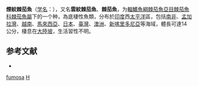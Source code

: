 {{Speciesbox 
| genus = Halieutaea
| species = fumosa
| authority = (Alcock, 1893)<ref name='id8897'>{{cite web| url =http://www.bioinfo.cn/db05/BjdwSpecies.php?action=view&id=8897| title =烟纹棘茄鱼| work =《中国动物物种编目数据库》| publisher =中国科学院微生物研究所| author =中国科学院动物研究所| accessdate =2009-04-16| deadurl =yes| archiveurl =https://web.archive.org/web/20160305050319/http://www.bioinfo.cn/db05/BjdwSpecies.php?action=view&id=8897| archivedate =2016-03-05}}</ref>
}}

'''煙紋棘茄魚'''（[[学名|学名]]：{{lang|la|'''''Halieutaea fumosa'''''}}），又名'''雲紋棘茄魚'''、'''棘茄魚'''，为[[輻鰭魚綱|輻鰭魚綱]][[棘茄魚亞目|棘茄魚亞目]][[棘茄魚科|棘茄魚科]][[棘茄魚屬|棘茄魚屬]]下的一个种，為底棲性魚類，分布於[[印度|印度]]西[[太平洋|太平洋]]區，包括[[南非|南非]]、[[孟加拉灣|孟加拉灣]]、[[越南|越南]]、[[馬來西亞|馬來西亞]]、[[日本|日本]]、[[臺灣|臺灣]]、[[澳洲|澳洲]]、[[新喀里多尼亞|新喀里多尼亞]]等海域，體長可達14公分，棲息在[[大陸坡|大陸坡]]，生活習性不明。

== 参考文献 ==
{{reflist}}
* {{TaiBNET| zh=雲紋棘茄魚 | id=381166 | binomial=Halieutaea fumosa | authority=Alcock, 1894 | var= | accessdate=2013-01-24}}

{{Taxonbar|from=Q2751579}}

[[Category:棘茄鱼属|fumosa]]
[[Category:1893年描述的魚類|H]]